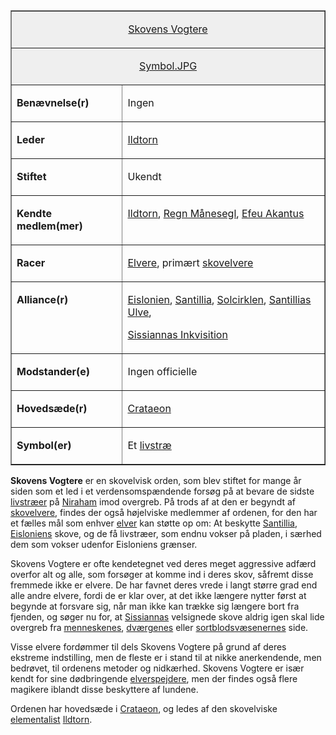 {{title:Skovens Vogtere}}
{{author:Laura Holmegaard}}
{{timestamp:2009-10-03T13:16:54Z}}
{{copyright:Skovens Vogtere}}
<table border=1 cellpadding=2 cellspacing=0 align=right style="margin-left:1em">
<tr valign=top><td style="background:#efefef;" colspan=2 align=center>[[Skovens Vogtere]]
<tr valign=top><td style="background:#efefef;" colspan=2 align=center>[[Symbol.JPG]]
<tr valign=top><td>'''Benævnelse(r)'''<td>Ingen
<tr valign=top><td>'''Leder'''<td>[[Ildtorn]]
<tr valign=top><td>''' Stiftet'''<td>Ukendt
<tr valign=top><td>''' Kendte medlem(mer)'''<td>[[Ildtorn]], [[Regn Månesegl]],
[[Efeu Akantus]]
<tr valign=top><td>'''Racer'''<td>[[Elver|Elvere]], primært [[skovelver|skovelvere]]
<tr valign=top><td>'''Alliance(r)'''<td>[[Eislonien]], [[Santillia]],
[[Solcirklen]], [[Santillias Ulve]],

[[Sissiannas Inkvisition]]
<tr valign=top><td>''' Modstander(e)'''<td>Ingen officielle
<tr valign=top><td>'''Hovedsæde(r)'''<td>[[Crataeon]]
<tr valign=top><td>'''Symbol(er)'''<td>Et [[livstræ]]
</table>
'''Skovens Vogtere''' er en skovelvisk orden, som blev stiftet for mange år siden som et led i et verdensomspændende forsøg på at bevare de sidste [[livstræ|livstræer]] på [[Niraham]] imod overgreb. På trods af at den er begyndt af [[skovelver|skovelvere]], findes der også højelviske medlemmer af ordenen, for den har et fælles mål som enhver [[elver]] kan støtte op om: At beskytte [[Santillia]], [[Eislonien|Eisloniens]] skove, og de få livstræer, som endnu vokser på pladen, i særhed dem som vokser udenfor Eisloniens grænser.

Skovens Vogtere er ofte kendetegnet ved deres meget aggressive adfærd overfor alt og alle, som forsøger at komme ind i deres skov, såfremt disse fremmede ikke er elvere. De har favnet deres vrede i langt større grad end alle andre elvere, fordi de er klar over, at det ikke længere nytter først at begynde at forsvare sig, når man ikke kan trække sig længere bort fra fjenden, og søger nu for, at [[Sissianna|Sissiannas]] velsignede skove aldrig igen skal lide overgreb fra [[menneske|menneskenes]], [[dværg|dværgenes]] eller [[sortblodsvæsener|sortblodsvæsenernes]] side.

Visse elvere fordømmer til dels Skovens Vogtere på grund af deres ekstreme indstilling, men de fleste er i stand til at nikke anerkendende, men bedrøvet, til ordenens metoder og nidkærhed. Skovens Vogtere er især kendt for sine dødbringende [[elverspejder|elverspejdere]], men der findes også flere magikere iblandt disse beskyttere af lundene.

Ordenen har hovedsæde i [[Crataeon]], og ledes af den skovelviske [[elementalist]] [[Ildtorn]].